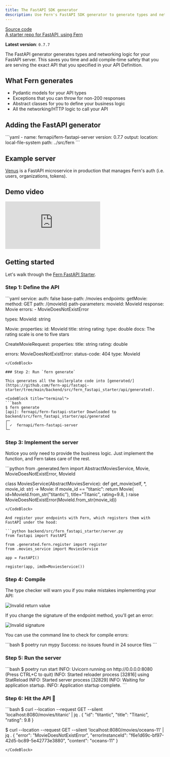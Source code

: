 ```yaml
---
title: The FastAPI SDK generator
description: Use Fern's FastAPI SDK generator to generate types and networking logic for your FastAPI server. 
---
```


[Source code](https://github.com/fern-api/fern/tree/main/generators/python)<br />
[A starter repo for FastAPI, using Fern](https://github.com/fern-api/fastapi-starter)

**Latest version**: `0.7.7`

The FastAPI generator generates types and networking logic for your FastAPI server. This saves you time and add compile-time safety that you are serving the exact API that you specified in your API Definition.

## What Fern generates

- Pydantic models for your API types
- Exceptions that you can throw for non-200 responses
- Abstract classes for you to define your business logic
- All the networking/HTTP logic to call your API

## Adding the FastAPI generator

<CodeBlock title="generators.yml">
```yaml
- name: fernapi/fern-fastapi-server
  version: 0.7.7
  output:
    location: local-file-system
    path: ../src/fern
```
</CodeBlock>

## Example server

[Venus](https://github.com/fern-api/venus) is a FastAPI microservice in production that manages Fern's auth (i.e. users, organizations, tokens).

## Demo video

<div style={{ position: "relative", paddingBottom: "62.5%", height: "0" }}>
    <iframe 
        src="https://www.loom.com/embed/42de542022de4e55a1349383c7a465eb?sid=cc873e00-6c91-4a92-9b4f-7466fca4d881" 
        frameborder="0" 
        webkitallowfullscreen 
        mozallowfullscreen 
        allowfullscreen 
        style={{ position: "absolute", top: "0", left: "0", width: "100%", height: "100%" }}>
    </iframe>
</div>

## Getting started

Let's walk through the [Fern FastAPI Starter](https://github.com/fern-api/fastapi-starter).

### Step 1: Define the API

<CodeBlock title="fern/api/definition/imdb.yml">
```yaml 
service:
  auth: false
  base-path: /movies
  endpoints:
    getMovie:
      method: GET
      path: /{movieId}
      path-parameters:
        movieId: MovieId
      response: Movie
      errors:
        - MovieDoesNotExistError

types:
  MovieId: string

  Movie:
    properties:
      id: MovieId
      title: string
      rating:
        type: double
        docs: The rating scale is one to five stars

  CreateMovieRequest:
    properties:
      title: string
      rating: double

errors:
  MovieDoesNotExistError:
    status-code: 404
    type: MovieId
```
</CodeBlock>

### Step 2: Run `fern generate`

This generates all the boilerplate code into [generated/](https://github.com/fern-api/fastapi-starter/tree/main/backend/src/fern_fastapi_starter/api/generated).

<CodeBlock title="terminal">
```bash
$ fern generate
[api]: fernapi/fern-fastapi-starter Downloaded to backend/src/fern_fastapi_starter/api/generated
┌─
│ ✓  fernapi/fern-fastapi-server
└─
```
</CodeBlock>

### Step 3: Implement the server

Notice you only need to provide the business logic. Just implement the function, and Fern takes care of the rest.

<CodeBlock title="backend/src/fern_fastapi_starter/movies_service.py">
```python 
from .generated.fern import AbstractMoviesService, Movie, MovieDoesNotExistError, MovieId

class MoviesService(AbstractMoviesService):
    def get_movie(self, *, movie_id: str) -> Movie:
        if movie_id == "titanic":
            return Movie(
                id=MovieId.from_str("titantic"),
                title="Titanic",
                rating=9.8,
            )
        raise MovieDoesNotExistError(MovieId.from_str(movie_id))
```
</CodeBlock>

And register your endpoints with Fern, which registers them with FastAPI under the hood:

```python backend/src/fern_fastapi_starter/server.py
from fastapi import FastAPI

from .generated.fern.register import register
from .movies_service import MoviesService

app = FastAPI()

register(app, imdb=MoviesService())
```

### Step 4: Compile

The type checker will warn you if you make mistakes implementing your API:

![Invalid return value](https://fern-image-hosting.s3.amazonaws.com/fern/invalid_return_value.png)

If you change the signature of the endpoint method, you'll get an error:

![Invalid signature](https://fern-image-hosting.s3.amazonaws.com/fern/invalid_signature.png)

You can use the command line to check for compile errors:

<CodeBlock title="terminal">
```bash
$ poetry run mypy
Success: no issues found in 24 source files
```
</CodeBlock>

### Step 5: Run the server

<CodeBlock title="terminal">
```bash
$ poetry run start
INFO:     Uvicorn running on http://0.0.0.0:8080 (Press CTRL+C to quit)
INFO:     Started reloader process [32816] using StatReload
INFO:     Started server process [32829]
INFO:     Waiting for application startup.
INFO:     Application startup complete.
```
</CodeBlock>

### Step 6: Hit the API 🚀

<CodeBlock title="terminal">
```bash
$ curl --location --request GET --silent 'localhost:8080/movies/titanic' | jq .
{
  "id": "titantic",
  "title": "Titanic",
  "rating": 9.8
}

$ curl --location --request GET --silent 'localhost:8080/movies/oceans-11' | jq .
{
  "error": "MovieDoesNotExistError",
  "errorInstanceId": "f6e1d69c-bf97-42d5-bc89-5e42773e3880",
  "content": "oceans-11"
}
```
</CodeBlock>

